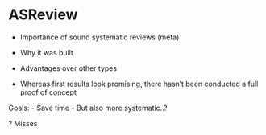 <!--
This is for including Chapter 1.  Notice that it's also good practice to name your chunk.  This will help you debug potential issues as you knit.  The chunk above is called intro and the one below is called chapter1.  Feel free to change the name of the Rmd file as you wish, but don't forget to change it here from chap1.Rmd.
-->

<!--
The {#rmd-basics} text after the chapter declaration will allow us to link throughout the document back to the beginning of Chapter 1.  These labels will automatically be generated (if not specified) by changing the spaces to hyphens and capital letters to lowercase.  Look for the reference to this label at the beginning of Chapter 2.
-->

# ASReview {#ASReview}
- Importance of sound systematic reviews (meta)
- Why it was built
- Advantages over other types

- Whereas first results look promising, there hasn’t been conducted a full proof of concept 

Goals: 
- Save time 
- But also more systematic..? 

? Misses